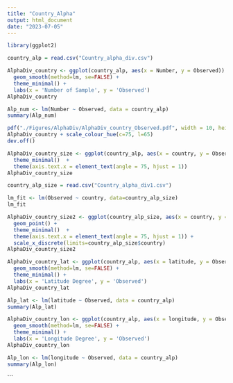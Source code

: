 ---
title: "Country_Alpha"
output: html_document
date: "2023-07-05"
---

```{r}
library(ggplot2)
```

```{r}
country_alp = read.csv("Country_alpha_div.csv")
```

```{r}
AlphaDiv_country <- ggplot(country_alp, aes(x = Number, y = Observed)) + geom_point() +
  geom_smooth(method=lm, se=FALSE) +
  theme_minimal() +
  labs(x = 'Number of Sample', y = 'Observed')
AlphaDiv_country
```
```{r}
Alp_num <- lm(Number ~ Observed, data = country_alp)
summary(Alp_num)
```






```{r}
pdf("./Figures/AlphaDiv/AlphaDiv_country_Observed.pdf", width = 10, height = 8 )
AlphaDiv_country + scale_colour_hue(c=75, l=65)
dev.off()
```

```{r}
AlphaDiv_country_size <- ggplot(country_alp, aes(x = country, y = Observed, size = Number)) + geom_point() +
  theme_minimal()  +
  theme(axis.text.x = element_text(angle = 75, hjust = 1)) 
AlphaDiv_country_size
```

```{r}
country_alp_size = read.csv("Country_alpha_div1.csv")
```

```{r}
lm_fit <- lm(Observed ~ country, data=country_alp_size)
lm_fit
```


```{r}
AlphaDiv_country_size2 <- ggplot(country_alp_size, aes(x = country, y = Observed, size = Number)) +
  geom_point() +
  theme_minimal()  +
  theme(axis.text.x = element_text(angle = 75, hjust = 1)) +
  scale_x_discrete(limits=country_alp_size$country)
AlphaDiv_country_size2
```




```{r}
AlphaDiv_country_lat <- ggplot(country_alp, aes(x = latitude, y = Observed)) + geom_point() +
  geom_smooth(method=lm, se=FALSE) +
  theme_minimal() +
  labs(x = 'Latitude Degree', y = 'Observed')
AlphaDiv_country_lat
```

```{r}
Alp_lat <- lm(latitude ~ Observed, data = country_alp)
summary(Alp_lat)
```


```{r}
AlphaDiv_country_lon <- ggplot(country_alp, aes(x = longitude, y = Observed)) + geom_point() +
  geom_smooth(method=lm, se=FALSE) +
  theme_minimal() +
  labs(x = 'Longitude Degree', y = 'Observed')
AlphaDiv_country_lon
```

```{r}
Alp_lon <- lm(longitude ~ Observed, data = country_alp)
summary(Alp_lon)
```
```

